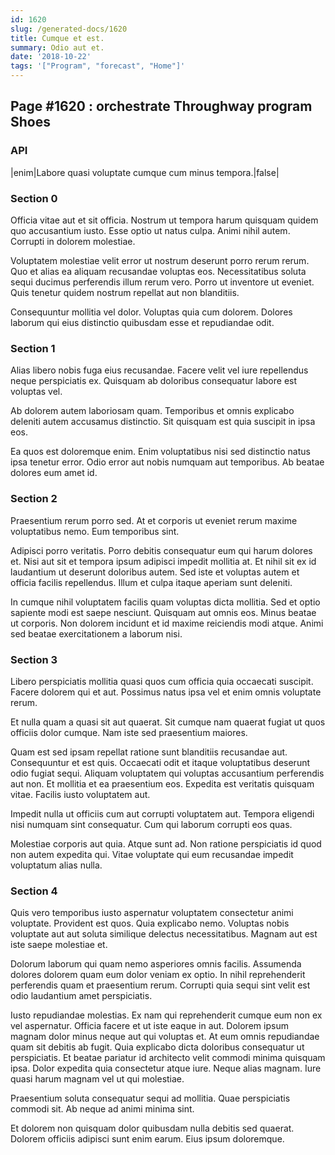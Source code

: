 ```yaml
---
id: 1620
slug: /generated-docs/1620
title: Cumque et est.
summary: Odio aut et.
date: '2018-10-22'
tags: '["Program", "forecast", "Home"]'
---
```


## Page #1620 : orchestrate Throughway program Shoes
### API

|enim|Labore quasi voluptate cumque cum minus tempora.|false|




### Section 0
Officia vitae aut et sit officia. Nostrum ut tempora harum quisquam quidem quo accusantium iusto. Esse optio ut natus culpa. Animi nihil autem. Corrupti in dolorem molestiae.
 Voluptatem molestiae velit error ut nostrum deserunt porro rerum rerum. Quo et alias ea aliquam recusandae voluptas eos. Necessitatibus soluta sequi ducimus perferendis illum rerum vero. Porro ut inventore ut eveniet. Quis tenetur quidem nostrum repellat aut non blanditiis.
 Consequuntur mollitia vel dolor. Voluptas quia cum dolorem. Dolores laborum qui eius distinctio quibusdam esse et repudiandae odit.
### Section 1
Alias libero nobis fuga eius recusandae. Facere velit vel iure repellendus neque perspiciatis ex. Quisquam ab doloribus consequatur labore est voluptas vel.
 Ab dolorem autem laboriosam quam. Temporibus et omnis explicabo deleniti autem accusamus distinctio. Sit quisquam est quia suscipit in ipsa eos.
 Ea quos est doloremque enim. Enim voluptatibus nisi sed distinctio natus ipsa tenetur error. Odio error aut nobis numquam aut temporibus. Ab beatae dolores eum amet id.
### Section 2
Praesentium rerum porro sed. At et corporis ut eveniet rerum maxime voluptatibus nemo. Eum temporibus sint.
 Adipisci porro veritatis. Porro debitis consequatur eum qui harum dolores et. Nisi aut sit et tempora ipsum adipisci impedit mollitia at. Et nihil sit ex id laudantium ut deserunt doloribus autem. Sed iste et voluptas autem et officia facilis repellendus. Illum et culpa itaque aperiam sunt deleniti.
 In cumque nihil voluptatem facilis quam voluptas dicta mollitia. Sed et optio sapiente modi est saepe nesciunt. Quisquam aut omnis eos. Minus beatae ut corporis. Non dolorem incidunt et id maxime reiciendis modi atque. Animi sed beatae exercitationem a laborum nisi.
### Section 3
Libero perspiciatis mollitia quasi quos cum officia quia occaecati suscipit. Facere dolorem qui et aut. Possimus natus ipsa vel et enim omnis voluptate rerum.
 Et nulla quam a quasi sit aut quaerat. Sit cumque nam quaerat fugiat ut quos officiis dolor cumque. Nam iste sed praesentium maiores.
 Quam est sed ipsam repellat ratione sunt blanditiis recusandae aut. Consequuntur et est quis. Occaecati odit et itaque voluptatibus deserunt odio fugiat sequi.
Aliquam voluptatem qui voluptas accusantium perferendis aut non. Et mollitia et ea praesentium eos. Expedita est veritatis quisquam vitae. Facilis iusto voluptatem aut.
 Impedit nulla ut officiis cum aut corrupti voluptatem aut. Tempora eligendi nisi numquam sint consequatur. Cum qui laborum corrupti eos quas.
 Molestiae corporis aut quia. Atque sunt ad. Non ratione perspiciatis id quod non autem expedita qui. Vitae voluptate qui eum recusandae impedit voluptatum alias nulla.
### Section 4
Quis vero temporibus iusto aspernatur voluptatem consectetur animi voluptate. Provident est quos. Quia explicabo nemo. Voluptas nobis voluptate aut aut soluta similique delectus necessitatibus. Magnam aut est iste saepe molestiae et.
 Dolorum laborum qui quam nemo asperiores omnis facilis. Assumenda dolores dolorem quam eum dolor veniam ex optio. In nihil reprehenderit perferendis quam et praesentium rerum. Corrupti quia sequi sint velit est odio laudantium amet perspiciatis.
 Iusto repudiandae molestias. Ex nam qui reprehenderit cumque eum non ex vel aspernatur. Officia facere et ut iste eaque in aut. Dolorem ipsum magnam dolor minus neque aut qui voluptas et. At eum omnis repudiandae quam sit debitis ab fugit.
Quia explicabo dicta doloribus consequatur ut perspiciatis. Et beatae pariatur id architecto velit commodi minima quisquam ipsa. Dolor expedita quia consectetur atque iure. Neque alias magnam. Iure quasi harum magnam vel ut qui molestiae.
 Praesentium soluta consequatur sequi ad mollitia. Quae perspiciatis commodi sit. Ab neque ad animi minima sint.
 Et dolorem non quisquam dolor quibusdam nulla debitis sed quaerat. Dolorem officiis adipisci sunt enim earum. Eius ipsum doloremque.
